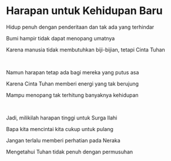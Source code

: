 # Harapan untuk Kehidupan Baru

Hidup penuh dengan penderitaan dan tak ada yang terhindar

Bumi hampir tidak dapat menopang umatnya

Karena manusia tidak membutuhkan biji-bijian, tetapi Cinta Tuhan

<p></p>

<br />

Namun harapan tetap ada bagi mereka yang putus asa

Karena Cinta Tuhan memberi energi yang tak berujung

Mampu menopang tak terhitung banyaknya kehidupan

<p></p>

<br />

Jadi, milikilah harapan tinggi untuk Surga Ilahi

Bapa kita mencintai kita cukup untuk pulang

Jangan terlalu memberi perhatian pada Neraka

Mengetahui Tuhan tidak penuh dengan permusuhan